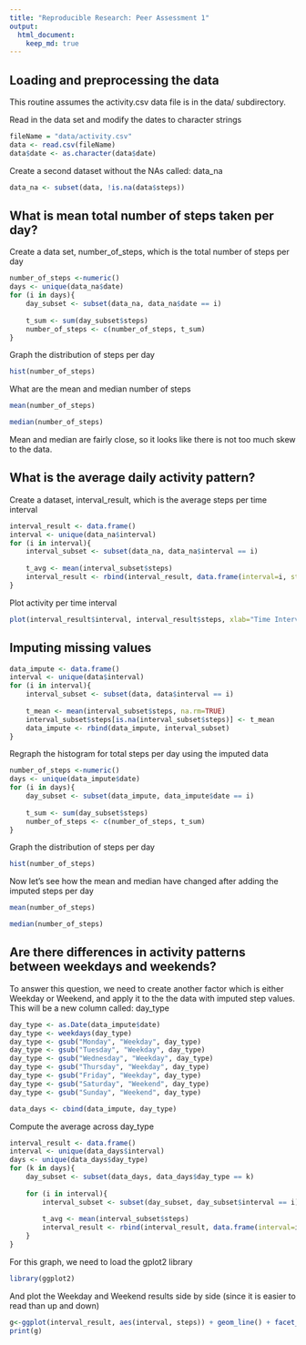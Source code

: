 ```yaml
---
title: "Reproducible Research: Peer Assessment 1"
output: 
  html_document:
    keep_md: true
---
```


## Loading and preprocessing the data

This routine assumes the activity.csv data file is in the data/ subdirectory.

Read in the data set and modify the dates to character strings
```R
fileName = "data/activity.csv"
data <- read.csv(fileName)
data$date <- as.character(data$date)
```

Create a second dataset without the NAs called: data_na
```R
data_na <- subset(data, !is.na(data$steps))
```

## What is mean total number of steps taken per day?

Create a data set, number_of_steps, which is the total number of steps per day
```R
number_of_steps <-numeric()
days <- unique(data_na$date)
for (i in days){
    day_subset <- subset(data_na, data_na$date == i)
    
    t_sum <- sum(day_subset$steps)
    number_of_steps <- c(number_of_steps, t_sum)
}
```
Graph the distribution of steps per day
```R
hist(number_of_steps)
```

What are the mean and median number of steps

```R
mean(number_of_steps)
```

```R
median(number_of_steps)
```
Mean and median are fairly close, so it looks like there is not too much skew to the data.


## What is the average daily activity pattern?

Create a dataset, interval_result, which is the average steps per time interval

```R
interval_result <- data.frame()
interval <- unique(data_na$interval)
for (i in interval){
    interval_subset <- subset(data_na, data_na$interval == i)
    
    t_avg <- mean(interval_subset$steps)
    interval_result <- rbind(interval_result, data.frame(interval=i, steps=t_avg))
}
```
Plot activity per time interval

```R
plot(interval_result$interval, interval_result$steps, xlab="Time Interval", ylab="Avg Steps", main="Average Steps At Time Of Day", type="l")
```

## Imputing missing values

```R
data_impute <- data.frame()
interval <- unique(data$interval)
for (i in interval){
    interval_subset <- subset(data, data$interval == i)
    
    t_mean <- mean(interval_subset$steps, na.rm=TRUE)
    interval_subset$steps[is.na(interval_subset$steps)] <- t_mean
    data_impute <- rbind(data_impute, interval_subset)
}
```
Regraph the histogram for total steps per day using the imputed data

```R
number_of_steps <-numeric()
days <- unique(data_impute$date)
for (i in days){
    day_subset <- subset(data_impute, data_impute$date == i)
    
    t_sum <- sum(day_subset$steps)
    number_of_steps <- c(number_of_steps, t_sum)
}
```
Graph the distribution of steps per day
```R
hist(number_of_steps)
```

Now let's see how the mean and median have changed after adding the imputed steps per day

```R
mean(number_of_steps)
```
```R
median(number_of_steps)
```
## Are there differences in activity patterns between weekdays and weekends?

To answer this question, we need to create another factor which is either Weekday or Weekend, and apply it to the the data with imputed step values.  This will be a new column called: day_type

```R
day_type <- as.Date(data_impute$date)
day_type <- weekdays(day_type)
day_type <- gsub("Monday", "Weekday", day_type)
day_type <- gsub("Tuesday", "Weekday", day_type)
day_type <- gsub("Wednesday", "Weekday", day_type)
day_type <- gsub("Thursday", "Weekday", day_type)
day_type <- gsub("Friday", "Weekday", day_type)
day_type <- gsub("Saturday", "Weekend", day_type)
day_type <- gsub("Sunday", "Weekend", day_type)

data_days <- cbind(data_impute, day_type)

```
Compute the average across day_type

```R
interval_result <- data.frame()
interval <- unique(data_days$interval)
days <- unique(data_days$day_type)
for (k in days){
    day_subset <- subset(data_days, data_days$day_type == k)
    
    for (i in interval){
        interval_subset <- subset(day_subset, day_subset$interval == i)
    
        t_avg <- mean(interval_subset$steps)
        interval_result <- rbind(interval_result, data.frame(interval=i, day=k, steps=t_avg))
    }
}
```

For this graph, we need to load the gplot2 library
```R
library(ggplot2)
```

And plot the Weekday and Weekend results side by side (since it is easier to read than up and down)

```R
g<-ggplot(interval_result, aes(interval, steps)) + geom_line() + facet_grid(.~day) + labs(title="Weekday vs Weekend Activity")
print(g)
```

